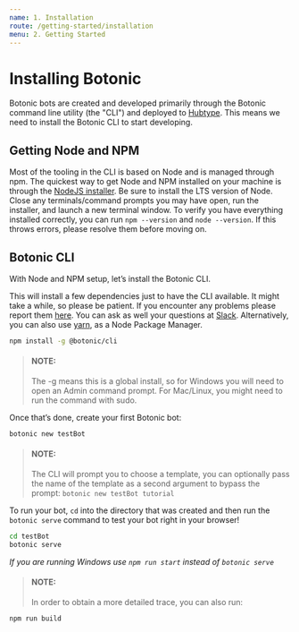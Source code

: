 ```yaml
---
name: 1. Installation
route: /getting-started/installation
menu: 2. Getting Started
---
```



# **Installing Botonic**

Botonic bots are created and developed primarily through the Botonic command line utility (the "CLI") and deployed to [Hubtype](https://hubtype.com/). This means we need to install the Botonic CLI to start developing.

## Getting Node and NPM

Most of the tooling in the CLI is based on Node and is managed through npm. The quickest way to get Node and NPM installed on your machine is through the [NodeJS installer](https://nodejs.org/). Be sure to install the LTS version of Node. Close any terminals/command prompts you may have open, run the installer, and launch a new terminal window. To verify you have everything installed correctly, you can run `npm --version` and `node --version`. If this throws errors, please resolve them before moving on.

## Botonic CLI

With Node and NPM setup, let’s install the Botonic CLI. 

This will install a few dependencies just to have the CLI available. It might take a while, so please be patient. If you encounter any problems please report them [here](https://github.com/hubtype/botonic/issues). You can ask as well your questions at [Slack](http://botonic.slack.com). Alternatively, you can also use [yarn](https://yarnpkg.com/lang/en/), as a Node Package Manager.

```bash
npm install -g @botonic/cli
```

> #### NOTE:
> The -g means this is a global install, so for Windows you will need to open an Admin command prompt. For Mac/Linux, you might need to run the command with sudo.

Once that’s done, create your first Botonic bot:

```bash
botonic new testBot
```

> #### NOTE:
> The CLI will prompt you to choose a template, you can optionally pass the name of the template as a second argument to bypass the prompt: `botonic new testBot tutorial`

To run your bot, `cd` into the directory that was created and then run the `botonic serve` command to test your bot right in your browser!

```bash
cd testBot
botonic serve
```
*If you are running Windows use `npm run start` instead of `botonic serve`*

> #### NOTE:
> In order to obtain a more detailed trace, you can also run:
```bash
npm run build
```  

<div style={{display:"flex", justifyContent:"space-between"}}>
  <PrevButton title="Introduction" href="/" />
  <NextButton title="Creating Your First Bot" href="/getting-started/creating-your-first-bot" />
</div>
